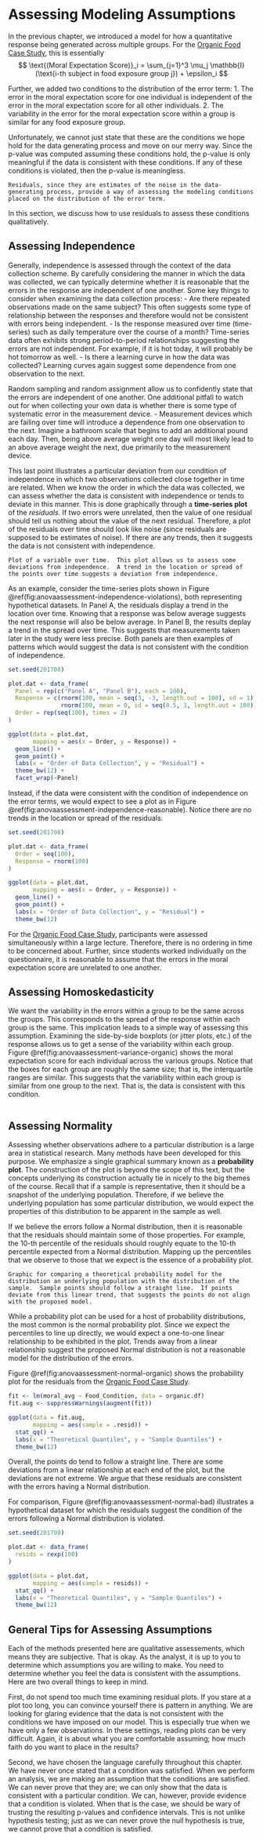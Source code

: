 # Assessing Modeling Assumptions {#ANOVAassessment}

In the previous chapter, we introduced a model for how a quantitative response being generated across multiple groups.  For the [Organic Food Case Study](#CaseOrganic), this is essentially
$$
\text{(Moral Expectation Score)}_i = \sum_{j=1}^3 \mu_j \mathbb{I}(\text{i-th subject in food exposure group j}) + \epsilon_i
$$

Further, we added two conditions to the distribution of the error term:
  1. The error in the moral expectation score for one individual is independent of the error in the moral expectation score for all other individuals.
  2. The variability in the error for the moral expectation score within a group is similar for any food exposure group.
  
Unfortunately, we cannot just state that these are the conditions we hope hold for the data generating process and move on our merry way.  Since the p-value was computed assuming these conditions hold, the p-value is only meaningful if the data is consistent with these conditions.  If any of these conditions is violated, then the p-value is meaningless.

```block2
Residuals, since they are estimates of the noise in the data-generating process, provide a way of assessing the modeling conditions placed on the distribution of the error term.
```

In this section, we discuss how to use residuals to assess these conditions qualitatively.


## Assessing Independence
Generally, independence is assessed through the context of the data collection scheme.  By carefully considering the manner in which the data was collected, we can typically determine whether it is reasonable that the errors in the response are independent of one another.  Some key things to consider when examining the data collection process:
  - Are there repeated observations made on the same subject?  This often suggests some type of relationship between the responses and therefore would not be consistent with errors being independent.
  - Is the response measured over time (time-series) such as daily temperature over the course of a month?  Time-series data often exhibits strong period-to-period relationships suggesting the errors are not independent.  For example, if it is hot today, it will probably be hot tomorrow as well.
  - Is there a learning curve in how the data was collected?  Learning curves again suggest some dependence from one observation to the next.
  
Random sampling and random assignment allow us to confidently state that the errors are independent of one another.  One additional pitfall to watch out for when collecting your own data is whether there is some type of systematic error in the measurement device.
  - Measurement devices which are failing over time will introduce a dependence from one observation to the next.  Imagine a bathroom scale that begins to add an additional pound each day.  Then, being above average weight one day will most likely lead to an above average weight the next, due primarily to the measurement device.
  
This last point illustrates a particular deviation from our condition of independence in which two observations collected close together in time are related.  When we know the order in which the data was collected, we can assess whether the data is consistent with independence or tends to deviate in this manner.  This is done graphically through a __time-series plot__ of the _residuals_.  If two errors were unrelated, then the value of one residual should tell us nothing about the value of the next residual.  Therefore, a plot of the residuals over time should look like noise (since residuals are supposed to be estimates of noise).  If there are any trends, then it suggests the data is not consistent with independence.

```definition
Plot of a variable over time.  This plot allows us to assess some deviations from independence.  A trend in the location or spread of the points over time suggests a deviation from independence.
```

As an example, consider the time-series plots shown in Figure \@ref(fig:anovaassessment-independence-violations), both representing hypothetical datasets.  In Panel A, the residuals display a trend in the location over time.  Knowing that a response was below average suggests the next response will also be below average.  In Panel B, the results deplay a trend in the spread over time.  This suggests that measurements taken later in the study were less precise.  Both panels are then examples of patterns which would suggest the data is not consistent with the condition of independence.

```r
set.seed(201708)

plot.dat <- data_frame(
  Panel = rep(c("Panel A", "Panel B"), each = 100),
  Response = c(rnorm(100, mean = seq(3, -3, length.out = 100), sd = 1),
               rnorm(100, mean = 0, sd = seq(0.5, 3, length.out = 100))),
  Order = rep(seq(100), times = 2)
)

ggplot(data = plot.dat,
       mapping = aes(x = Order, y = Response)) +
  geom_line() +
  geom_point() +
  labs(x = "Order of Data Collection", y = "Residual") +
  theme_bw(12) +
  facet_wrap(~Panel)
```

Instead, if the data were consistent with the condition of independence on the error terms, we would expect to see a plot as in Figure \@ref(fig:anovaassessment-independence-reasonable).  Notice there are no trends in the location or spread of the residuals.

```r
set.seed(201708)

plot.dat <- data_frame(
  Order = seq(100),
  Response = rnorm(100)
)

ggplot(data = plot.dat,
       mapping = aes(x = Order, y = Response)) +
  geom_line() +
  geom_point() +
  labs(x = "Order of Data Collection", y = "Residual") +
  theme_bw(12)
```

For the [Organic Food Case Study](#CaseOrganic), participants were assessed simultaneously within a large lecture.  Therefore, there is no ordering in time to be concerned about.  Further, since students worked individually on the questionnaire, it is reasonable to assume that the errors in the moral expectation score are unrelated to one another.  


## Assessing Homoskedasticity
We want the variability in the errors within a group to be the same across the groups.  This corresponds to the spread of the response within each group is the same.  This implication leads to a simple way of assessing this assumption.  Examining the side-by-side boxplots (or jitter plots, etc.) of the response allows us to get a sense of the variability within each group.  Figure \@ref(fig:anovaassessment-variance-organic) shows the moral expectation score for each individual across the various groups.  Notice that the boxes for each group are roughly the same size; that is, the interquartile ranges are similar.  This suggests that the variability within each group is similar from one group to the next.  That is, the data is consistent with this condition.

```r
```


## Assessing Normality
Assessing whether observations adhere to a particular distribution is a large area in statistical research.  Many methods have been developed for this purpose.  We emphasize a single graphical summary known as a __probability plot__.  The construction of the plot is beyond the scope of this text, but the concepts underlying its construction actually tie in nicely to the big themes of the course.  Recall that if a sample is representative, then it should be a snapshot of the underlying population.  Therefore, if we believe the underlying population has some particular distribution, we would expect the properties of this distribution to be apparent in the sample as well.

If we believe the errors follow a Normal distribution, then it is reasonable that the residuals should maintain some of those properties.  For example, the 10-th percentile of the residuals should roughly equate to the 10-th percentile expected from a Normal distribution.  Mapping up the percentiles that we observe to those that we expect is the essence of a probability plot.

```definition
Graphic for comparing a theoretical probability model for the distribution an underlying population with the distribution of the sample.  Sample points should follow a straight line.  If points deviate from this linear trend, that suggests the points do not align with the proposed model.
```

While a probability plot can be used for a host of probability distributions, the most common is the normal probability plot.  Since we expect the percentiles to line up directly, we would expect a one-to-one linear relationship to be exhibited in the plot.  Trends away from a linear relationship suggest the proposed Normal distribution is not a reasonable model for the distribution of the errors.

Figure \@ref(fig:anovaassessment-normal-organic) shows the probability plot for the residuals from the [Organic Food Case Study](#CaseOrganic).

```r
fit <- lm(moral_avg ~ Food_Condition, data = organic.df)
fit.aug <- suppressWarnings(augment(fit))

ggplot(data = fit.aug,
       mapping = aes(sample = .resid)) +
  stat_qq() +
  labs(x = "Theoretical Quantiles", y = "Sample Quantiles") +
  theme_bw(12)
```

Overall, the points do tend to follow a straight line.  There are some deviations from a linear relationship at each end of the plot, but the deviations are not extreme.  We argue that these residuals are consistent with the errors having a Normal distribution.

For comparison, Figure \@ref(fig:anovaassessment-normal-bad) illustrates a hypothetical dataset for which the residuals suggest the condition of the errors following a Normal distribution is violated.

```r
set.seed(201708)

plot.dat <- data_frame(
  resids = rexp(100)
)

ggplot(data = plot.dat,
       mapping = aes(sample = resids)) +
  stat_qq() +
  labs(x = "Theoretical Quantiles", y = "Sample Quantiles") +
  theme_bw(12)
```


## General Tips for Assessing Assumptions
Each of the methods presented here are qualitative assessements, which means they are subjective.  That is okay.  As the analyst, it is up to you to determine which assumptions you are willing to make.  You need to determine whether you feel the data is consistent with the assumptions.  Here are two overall things to keep in mind.

First, do not spend too much time examining residual plots.  If you stare at a plot too long, you can convince yourself there is pattern in anything.  We are looking for glaring evidence that the data is not consistent with the conditions we have imposed on our model.  This is especially true when we have only a few observations.  In these settings, reading plots can be very difficult.  Again, it is about what you are comfortable assuming; how much faith do you want to place in the results?

Second, we have chosen the language carefully throughout this chapter.  We have never once stated that a condition was satisfied.  When we perform an analysis, we are making an assumption that the conditions are satisfied.  We can never prove that they are; we can only show that the data is consistent with a particular condition.  We can, however, provide evidence that a condition is violated.  When that is the case, we should be wary of trusting the resulting p-values and confidence intervals.  This is not unlike hypothesis testing; just as we can never prove the null hypothesis is true, we cannot prove that a condition is satisfied.
